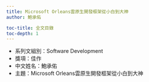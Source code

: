 ```yaml
---
title: Microsoft Orleans雲原生開發框架從小白到大神
author: 鮑承佑

toc-title: 全文目錄
toc-depth: 1
---
```


- 系列文組別：Software Development
- 獎項：佳作
- 中文姓名：鮑承佑
- 主題：Microsoft Orleans雲原生開發框架從小白到大神

